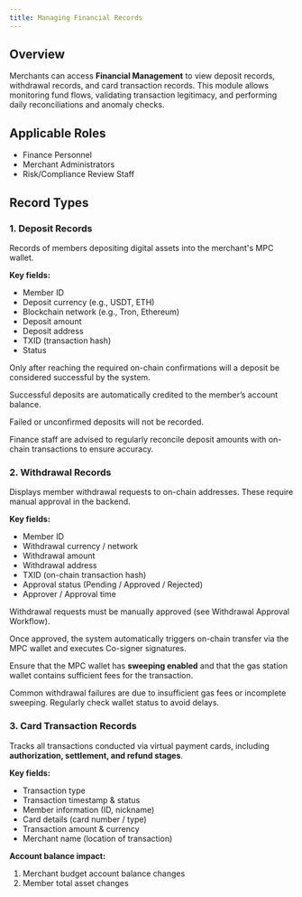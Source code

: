 ```yaml
---
title: Managing Financial Records
---
```


## Overview

Merchants can access **Financial Management** to view deposit records, withdrawal records, and card transaction records. This module allows monitoring fund flows, validating transaction legitimacy, and performing daily reconciliations and anomaly checks.

## Applicable Roles

* Finance Personnel  
* Merchant Administrators  
* Risk/Compliance Review Staff  

## Record Types

### 1. Deposit Records

Records of members depositing digital assets into the merchant's MPC wallet.

**Key fields:**

* Member ID  
* Deposit currency (e.g., USDT, ETH)  
* Blockchain network (e.g., Tron, Ethereum)  
* Deposit amount  
* Deposit address  
* TXID (transaction hash)  
* Status  

<Note>
Only after reaching the required on-chain confirmations will a deposit be considered successful by the system.  

Successful deposits are automatically credited to the member’s account balance.  

Failed or unconfirmed deposits will not be recorded.  

Finance staff are advised to regularly reconcile deposit amounts with on-chain transactions to ensure accuracy.
</Note>

### 2. Withdrawal Records

Displays member withdrawal requests to on-chain addresses. These require manual approval in the backend.

**Key fields:**

* Member ID  
* Withdrawal currency / network  
* Withdrawal amount  
* Withdrawal address  
* TXID (on-chain transaction hash)  
* Approval status (Pending / Approved / Rejected)  
* Approver / Approval time  

<Note>
Withdrawal requests must be manually approved (see Withdrawal Approval Workflow).  

Once approved, the system automatically triggers on-chain transfer via the MPC wallet and executes Co-signer signatures.  

Ensure that the MPC wallet has **sweeping enabled** and that the gas station wallet contains sufficient fees for the transaction.  

Common withdrawal failures are due to insufficient gas fees or incomplete sweeping. Regularly check wallet status to avoid delays.
</Note>

### 3. Card Transaction Records

Tracks all transactions conducted via virtual payment cards, including **authorization, settlement, and refund stages**.

**Key fields:**

* Transaction type  
* Transaction timestamp & status  
* Member information (ID, nickname)  
* Card details (card number / type)  
* Transaction amount & currency  
* Merchant name (location of transaction)  

**Account balance impact:**

1. Merchant budget account balance changes  
2. Member total asset changes
